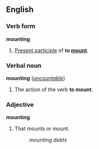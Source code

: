 ==English==
===Verb form===
'''mounting'''
 
#[[Present participle]] of '''to [[mount]]'''.
 
===Verbal noun===
'''mounting''' (''[[uncountable]]'')
 
#The action of the verb '''to mount'''.
 
===Adjective===
'''mounting'''
 
#That mounts or mount.
#:''mounting debts''